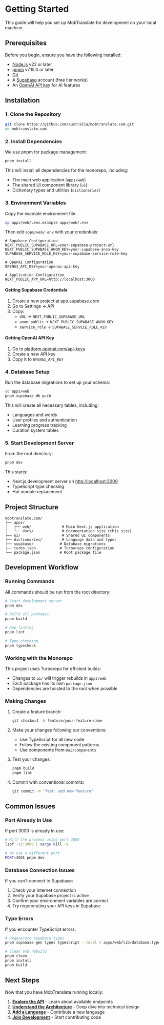 # Getting Started

This guide will help you set up MobTranslate for development on your local machine.

## Prerequisites

Before you begin, ensure you have the following installed:

- [Node.js](https://nodejs.org/) v22 or later
- [pnpm](https://pnpm.io/) v7.15.0 or later  
- [Git](https://git-scm.com/)
- A [Supabase](https://supabase.com/) account (free tier works)
- An [OpenAI API key](https://platform.openai.com/api-keys) for AI features

## Installation

### 1. Clone the Repository

```bash
git clone https://github.com/australia/mobtranslate.com.git
cd mobtranslate.com
```

### 2. Install Dependencies

We use pnpm for package management:

```bash
pnpm install
```

This will install all dependencies for the monorepo, including:
- The main web application (`apps/web`)
- The shared UI component library (`ui`)
- Dictionary types and utilities (`dictionaries`)

### 3. Environment Variables

Copy the example environment file:

```bash
cp apps/web/.env.example apps/web/.env
```

Then edit `apps/web/.env` with your credentials:

```env
# Supabase Configuration
NEXT_PUBLIC_SUPABASE_URL=your-supabase-project-url
NEXT_PUBLIC_SUPABASE_ANON_KEY=your-supabase-anon-key
SUPABASE_SERVICE_ROLE_KEY=your-supabase-service-role-key

# OpenAI Configuration
OPENAI_API_KEY=your-openai-api-key

# Application Configuration
NEXT_PUBLIC_APP_URL=http://localhost:3000
```

#### Getting Supabase Credentials

1. Create a new project at [app.supabase.com](https://app.supabase.com)
2. Go to Settings → API
3. Copy:
   - `URL` → `NEXT_PUBLIC_SUPABASE_URL`
   - `anon public` → `NEXT_PUBLIC_SUPABASE_ANON_KEY`
   - `service_role` → `SUPABASE_SERVICE_ROLE_KEY`

#### Getting OpenAI API Key

1. Go to [platform.openai.com/api-keys](https://platform.openai.com/api-keys)
2. Create a new API key
3. Copy it to `OPENAI_API_KEY`

### 4. Database Setup

Run the database migrations to set up your schema:

```bash
cd apps/web
pnpm supabase db push
```

This will create all necessary tables, including:
- Languages and words
- User profiles and authentication
- Learning progress tracking
- Curation system tables

### 5. Start Development Server

From the root directory:

```bash
pnpm dev
```

This starts:
- Next.js development server on [http://localhost:3000](http://localhost:3000)
- TypeScript type checking
- Hot module replacement

## Project Structure

```
mobtranslate.com/
├── apps/
│   ├── web/              # Main Next.js application
│   └── docs/             # Documentation site (this site)
├── ui/                   # Shared UI components
├── dictionaries/         # Language data and types
├── supabase/            # Database migrations
├── turbo.json           # Turborepo configuration
└── package.json         # Root package file
```

## Development Workflow

### Running Commands

All commands should be run from the root directory:

```bash
# Start development server
pnpm dev

# Build all packages
pnpm build

# Run linting
pnpm lint

# Type checking
pnpm typecheck
```

### Working with the Monorepo

This project uses Turborepo for efficient builds:

- Changes to `ui/` will trigger rebuilds in `apps/web`
- Each package has its own `package.json`
- Dependencies are hoisted to the root when possible

### Making Changes

1. Create a feature branch:
   ```bash
   git checkout -b feature/your-feature-name
   ```

2. Make your changes following our conventions:
   - Use TypeScript for all new code
   - Follow the existing component patterns
   - Use components from `@ui/components`

3. Test your changes:
   ```bash
   pnpm build
   pnpm lint
   ```

4. Commit with conventional commits:
   ```bash
   git commit -m "feat: add new feature"
   ```

## Common Issues

### Port Already in Use

If port 3000 is already in use:

```bash
# Kill the process using port 3000
lsof -ti:3000 | xargs kill -9

# Or use a different port
PORT=3001 pnpm dev
```

### Database Connection Issues

If you can't connect to Supabase:

1. Check your internet connection
2. Verify your Supabase project is active
3. Confirm your environment variables are correct
4. Try regenerating your API keys in Supabase

### Type Errors

If you encounter TypeScript errors:

```bash
# Regenerate Supabase types
pnpm supabase gen types typescript --local > apps/web/lib/database.types.ts

# Clean and rebuild
pnpm clean
pnpm install
pnpm build
```

## Next Steps

Now that you have MobTranslate running locally:

1. **[Explore the API](/api)** - Learn about available endpoints
2. **[Understand the Architecture](/architecture)** - Deep dive into technical design
3. **[Add a Language](/dictionaries)** - Contribute a new language
4. **[Join Development](/contributing)** - Start contributing code